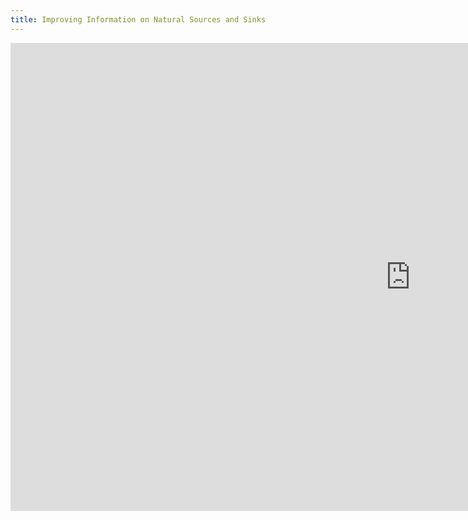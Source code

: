 ```yaml
---
title: Improving Information on Natural Sources and Sinks
---
```


<iframe
    src="https://docs.google.com/presentation/d/e/2PACX-1vSEn-zVfm9GiKOnRyjWAiXPouyPQi-rDGvwADVZejNujUtcYOF_mqbOneNUmFKlIA/embed?start=false&loop=false&delayms=3000"
    frameborder="0"
    width="1280"
    height="749"
    allowfullscreen="true"
    mozallowfullscreen="true"
    webkitallowfullscreen="true">
</iframe>